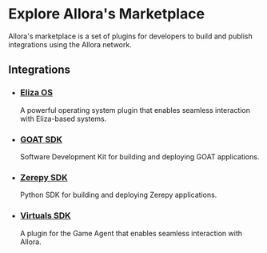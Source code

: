 
# Explore Allora's Marketplace

Allora's marketplace is a set of plugins for developers to build and publish integrations using the Allora network.

## Integrations

- ### [Eliza OS](https://github.com/elizaOS/eliza/tree/main/packages/plugin-allora)
  A powerful operating system plugin that enables seamless interaction with Eliza-based systems.

- ### [GOAT SDK](https://www.npmjs.com/package/@goat-sdk/plugin-allora)
  Software Development Kit for building and deploying GOAT applications.

- ### [Zerepy SDK](https://github.com/blorm-network/ZerePy/blob/52d86b0151049ab2f2880e60207e6012ffd60829/src/connections/allora_connection.py#L15)
  Python SDK for building and deploying Zerepy applications.

- ### [Virtuals SDK](https://github.com/game-by-virtuals/game-node/tree/main/plugins/alloraPlugin)
  A plugin for the Game Agent that enables seamless interaction with Allora.

